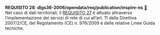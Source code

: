 ::: {#req-28 .callout-important appearance="simple" icon=false .requisito}
[**REQUISITO 28**]{.testo-rosso}: **dlgs36-2006/opendata/req/publication/inspire-ns** [🔗](#req-28){.link-req}<br>
Nel caso di dati territoriali, il [REQUISITO 27](#req-27){.testo-rosso} è attuato attraverso l'implementazione dei servizi di rete di cui all'art. 11 della Direttiva 2007/2/CE, del Regolamento (CE) n. 976/2009 e delle relative Linee Guida tecniche.
:::
